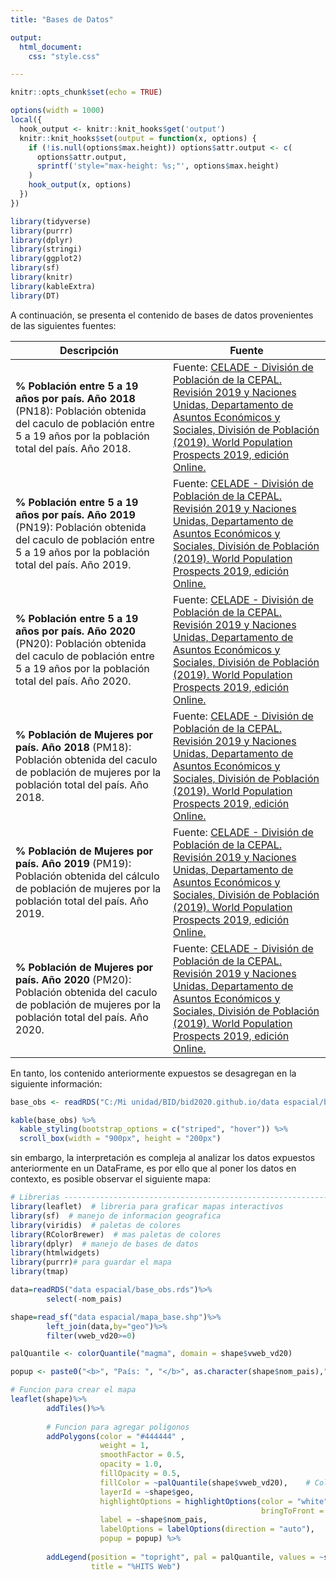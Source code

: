 ```yaml
---
title: "Bases de Datos"

output:
  html_document:
    css: "style.css"

---
```



```r
knitr::opts_chunk$set(echo = TRUE)
```

```r
options(width = 1000)
local({
  hook_output <- knitr::knit_hooks$get('output')
  knitr::knit_hooks$set(output = function(x, options) {
    if (!is.null(options$max.height)) options$attr.output <- c(
      options$attr.output,
      sprintf('style="max-height: %s;"', options$max.height)
    )
    hook_output(x, options)
  })
})
```





```r
library(tidyverse)
library(purrr)
library(dplyr)
library(stringi)
library(ggplot2)
library(sf)
library(knitr)
library(kableExtra)
library(DT)
```


A continuación, se presenta el contenido de bases de datos provenientes de las siguientes fuentes:


Descripción           | Fuente
--------------------- | ---------------------
**% Población entre 5 a 19 años por país. Año 2018** (PN18): Población obtenida del caculo de población entre 5 a 19 años por la población total del país. Año 2018. |Fuente: [CELADE - División de Población de la CEPAL. Revisión 2019 y Naciones Unidas, Departamento de Asuntos Económicos y Sociales, División de Población (2019). World Population Prospects 2019, edición Online.](http://go.microsoft.com/fwlink/p/?LinkId=255141)
**% Población entre 5 a 19 años por país. Año 2019** (PN19): Población obtenida del caculo de población entre 5 a 19 años por la población total del país. Año 2019.  | Fuente: [CELADE - División de Población de la CEPAL. Revisión 2019 y Naciones Unidas, Departamento de Asuntos Económicos y Sociales, División de Población (2019). World Population Prospects 2019, edición Online.](http://go.microsoft.com/fwlink/p/?LinkId=255141)
**% Población entre 5 a 19 años por país. Año 2020** (PN20): Población obtenida del caculo de población entre 5 a 19 años por la población total del país. Año 2020. | Fuente: [CELADE - División de Población de la CEPAL. Revisión 2019 y Naciones Unidas, Departamento de Asuntos Económicos y Sociales, División de Población (2019). World Population Prospects 2019, edición Online.](http://go.microsoft.com/fwlink/p/?LinkId=255141)
**% Población de Mujeres por país. Año 2018** (PM18): Población obtenida del caculo de población de mujeres por la población total del país. Año 2018. | Fuente: [CELADE - División de Población de la CEPAL. Revisión 2019 y Naciones Unidas, Departamento de Asuntos Económicos y Sociales, División de Población (2019). World Population Prospects 2019, edición Online.](http://go.microsoft.com/fwlink/p/?LinkId=255141)
**% Población de Mujeres por país. Año 2019** (PM19): Población obtenida del cálculo de población de mujeres por la población total del país. Año 2019. | Fuente: [CELADE - División de Población de la CEPAL. Revisión 2019 y Naciones Unidas, Departamento de Asuntos Económicos y Sociales, División de Población (2019). World Population Prospects 2019, edición Online.](http://go.microsoft.com/fwlink/p/?LinkId=255141)
**% Población de Mujeres por país. Año 2020** (PM20): Población obtenida del caculo de población de mujeres por la población total del país. Año 2020. | Fuente: [CELADE - División de Población de la CEPAL. Revisión 2019 y Naciones Unidas, Departamento de Asuntos Económicos y Sociales, División de Población (2019). World Population Prospects 2019, edición Online.](http://go.microsoft.com/fwlink/p/?LinkId=255141)


En tanto, los contenido anteriormente expuestos se desagregan en la siguiente información:

```r

base_obs <- readRDS("C:/Mi unidad/BID/bid2020.github.io/data espacial/base_obs.rds")
```


```r
kable(base_obs) %>%
  kable_styling(bootstrap_options = c("striped", "hover")) %>%
  scroll_box(width = "900px", height = "200px")
```




sin embargo, la interpretación es compleja al analizar los datos expuestos anteriormente en un DataFrame, es por ello que al poner los datos en contexto, es posible observar el siguiente mapa:



```r

# Librerias ---------------------------------------------------------------
library(leaflet)  # libreria para graficar mapas interactivos
library(sf)  # manejo de informacion geografica 
library(viridis)  # paletas de colores
library(RColorBrewer)  # mas paletas de colores
library(dplyr)  # manejo de bases de datos
library(htmlwidgets)
library(purrr)# para guardar el mapa
library(tmap)

data=readRDS("data espacial/base_obs.rds")%>%
        select(-nom_pais)

shape=read_sf("data espacial/mapa_base.shp")%>%
        left_join(data,by="geo")%>%
        filter(vweb_vd20>=0)

palQuantile <- colorQuantile("magma", domain = shape$vweb_vd20)

popup <- paste0("<b>", "País: ", "</b>", as.character(shape$nom_pais),"<br>")

# Funcion para crear el mapa
leaflet(shape)%>%
        addTiles()%>%
        
        # Funcion para agregar polígonos
        addPolygons(color = "#444444" ,
                    weight = 1, 
                    smoothFactor = 0.5,
                    opacity = 1.0,
                    fillOpacity = 0.5,
                    fillColor = ~palQuantile(shape$vweb_vd20),    # Color de llenado
                    layerId = ~shape$geo,                  
                    highlightOptions = highlightOptions(color = "white", weight = 2,
                                                        bringToFront = TRUE), #highlight cuando pasas el cursor
                    label = ~shape$nom_pais,                                  # etiqueta cuando pasas el cursor
                    labelOptions = labelOptions(direction = "auto"),
                    popup = popup) %>%                                        # mostrar el popup
        
        addLegend(position = "topright", pal = palQuantile, values = ~shape$vweb_vd20,
                  title = "%HITS Web")        


```


